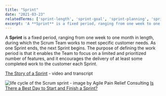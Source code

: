 ```yaml
---
title: "Sprint"
date: "2021-03-23"
relatedTerms: ['sprint-length', 'sprint-goal', 'sprint-planning', 'sprint-backlog', 'daily-scrum', 'product-backlog-refinement', 'sprint-review', 'sprint-retrospective']
excerpt: 'A **Sprint** is a fixed period, ranging from one week to one month in length, during which'
---
```


A **Sprint** is a fixed period, ranging from one week to one month in length, during which the Scrum Team works to meet specific customer needs. As one Sprint ends, the next Sprint begins. The purpose of defining the work period is that it enables the Team to focus on a limited and prioritized number of features, and it encourages the delivery of at least some completed work to the customer each Sprint.

[The Story of a Sprint](/the-story-of-a-sprint) - video and transcript

![life cycle of the Scrum sprint - image by Agile Pain Relief Consulting]((src/content/glossary/sprint/images/life-cycle-of-the-sprint-labelled-1024x805.jpg))
[Is There a Best Day to Start and Finish a Sprint?](/blog/is-there-a-best-day-to-start-and-finish-a-sprint)

